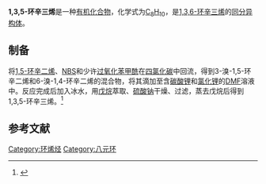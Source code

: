 {{Chembox
| NameEn = 1,​3,​5-​cyclooctatriene
| ImageFile = 	1,3,5-cyclooctatriene.png
|  ImageSize = 
|  ImageAlt = 
| IUPACName = 
| IUPACNameZh = 
| OtherNames = 
| Section1 = {{Chembox Identifiers
|   CASNo = 1871-52-9
|   CASNo_Ref = {{cascite|correct|CAS}}
|   PubChem = 
|   SMILES = C1C=CC=CC=CC1 }}
| Section2 = {{Chembox Properties
| C=8 | H=10
|   Appearance = 
|   Density = 0.8978 g·cm<sup>−3</sup>（25 °C）<ref>{{cite journal|journal=Journal of the American Chemical Society|volume=72|issue=3|language=en|issn=0002-7863|date=1950-03|pages=1123–1127|doi=10.1021/ja01159a015|url=https://pubs.acs.org/doi/abs/10.1021/ja01159a015|title=Cyclic Polyolefins. III. Ring Expansion of Tropinone to R-Homotropinone and its Degradation to 1,3,5-Cycloöctatriene 1|accessdate=2021-01-15|author=Arthur C. Cope, Harold R. Nace, Leland L. Estes}}</ref>
|   MeltingPt = {{convert|−83|C|K}}<ref>"PhysProp" data were obtained from Syracuse Research Corporation of Syracuse, New York (US). Retrieved from SciFinder. [2021-01-15].</ref>
|   BoilingPt = {{convert|146.5|-|147.5|C|K}}（740 Torr）<ref>{{cite journal|journal=Justus Liebigs Annalen der Chemie|volume=606|issue=1|language=de|date=1957-07-10|pages=1–23|doi=10.1002/jlac.19576060102|url=http://doi.wiley.com/10.1002/jlac.19576060102|title=Über Die Reaktionsweise Von Ungesättigten Verbindungen Gegenüber Tritylnatrium Bei Anwesenheit Von Komplexbildnern III|accessdate=2021-01-15|author=Georg Wittig, Dietmar Wittenberg}}</ref>
|   Solubility = 0.081 g·L<sup>−1</sup>（25 °C）<ref>Calculated using Advanced Chemistry Development (ACD/Labs) Software V11.02 ((C) 1994-2021 ACD/Labs). Retrieved from SciFinder. [2021-01-15].</ref> }}
| Section3 = {{Chembox Hazards
|   MainHazards = 
|   FlashPt = 
|   Autoignition =  }}
}}
'''1,3,5-环辛三烯'''是一种[[有机化合物|有机化合物]]，化学式为[[C8H10|C<sub>8</sub>H<sub>10</sub>]]，是[[1,3,6-环辛三烯|1,3,6-环辛三烯]]的[[同分异构体|同分异构体]]。

==制备==
将[[1,5-环辛二烯|1,5-环辛二烯]]、[[N-溴代丁二酰亚胺|NBS]]和少许[[过氧化苯甲酰|过氧化苯甲酰]]在[[四氯化碳|四氯化碳]]中回流，得到3-溴-1,5-环辛二烯和6-溴-1,4-环辛二烯的混合物，将其滴加至含[[碳酸锂|碳酸锂]]和[[氯化锂|氯化锂]]的[[二甲基甲酰胺|DMF]]溶液中。反应完成后加入冰水，用[[戊烷|戊烷]]萃取、[[硫酸钠|硫酸钠]]干燥、过滤，蒸去戊烷后得到1,3,5-环辛三烯。<ref>{{cite journal|journal=Organic Syntheses|volume=73|date=1996|pages=240|doi=10.15227/orgsyn.073.0240|url=http://orgsyn.org/demo.aspx?prep=CV9P0191|title=1,3,5-CYCLOOCTATRIENE|accessdate=2021-01-15|archive-date=2018-06-02|archive-url=https://web.archive.org/web/20180602011026/http://orgsyn.org/demo.aspx?prep=CV9P0191|dead-url=no}}</ref>

==参考文献==
{{reflist}}

[[Category:环烯烃|Category:环烯烃]]
[[Category:八元环|Category:八元环]]